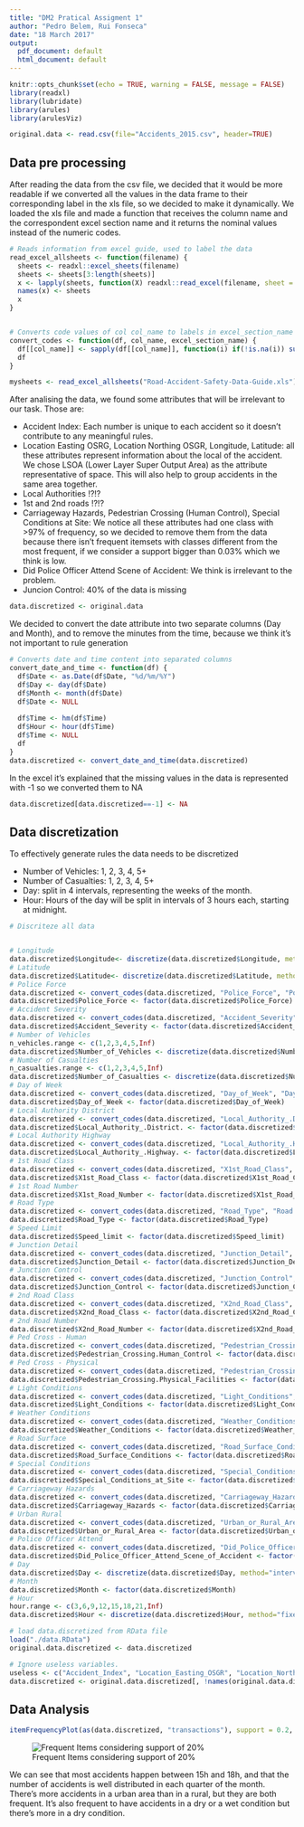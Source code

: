 ```yaml
---
title: "DM2 Pratical Assigment 1"
author: "Pedro Belem, Rui Fonseca"
date: "18 March 2017"
output:
  pdf_document: default
  html_document: default
---
```


```r
knitr::opts_chunk$set(echo = TRUE, warning = FALSE, message = FALSE)
library(readxl)
library(lubridate)
library(arules)		
library(arulesViz)

original.data <- read.csv(file="Accidents_2015.csv", header=TRUE)
```

## Data pre processing
After reading the data from the csv file, we decided that it would be more readable if we converted all the values in the data frame to their corresponding label in the xls file, so we decided to make it dynamically.
We loaded the xls file and made a function that receives the column name and the correspondent excel section name and it returns the nominal values instead of the numeric codes.

```r

# Reads information from excel guide, used to label the data
read_excel_allsheets <- function(filename) {
  sheets <- readxl::excel_sheets(filename)
  sheets <- sheets[3:length(sheets)]
  x <- lapply(sheets, function(X) readxl::read_excel(filename, sheet = X))
  names(x) <- sheets
  x
}


# Converts code values of col col_name to labels in excel_section_name
convert_codes <- function(df, col_name, excel_section_name) {
  df[[col_name]] <- sapply(df[[col_name]], function(i) if(!is.na(i)) subset(mysheets[[excel_section_name]], code == i)$label else NA)
  df
}

mysheets <- read_excel_allsheets("Road-Accident-Safety-Data-Guide.xls")
```

After analising the data, we found some attributes that will be irrelevant to our task.
Those are:

* Accident Index: Each number is unique to each accident so it doesn't contribute to any meaningful rules.
* Location Easting OSRG, Location Northing OSGR, Longitude, Latitude: all these attributes represent information about the local of the accident. We chose LSOA (Lower Layer Super Output Area) as the attribute representative of space. This will also help to group accidents in the same area together.
* Local Authorities !?!?
* 1st and 2nd roads !?!?
* Carriageway Hazards, Pedestrian Crossing (Human Control), Special Conditions at Site: We notice all these attributes had one class with >97% of frequency, so we decided to remove them from the data because there isn't frequent itemsets with classes different from the most frequent, if we consider a support bigger than 0.03% which we think is low.
* Did Police Officer Attend Scene of Accident: We think is irrelevant to the problem.
* Juncion Control: 40% of the data is missing

```r
data.discretized <- original.data
```

We decided to convert the date attribute into two separate columns (Day and Month), and to remove the minutes from the time, because we think it's not important to rule generation

```r
# Converts date and time content into separated columns
convert_date_and_time <- function(df) {
  df$Date <- as.Date(df$Date, "%d/%m/%Y")
  df$Day <- day(df$Date)               
  df$Month <- month(df$Date)
  df$Date <- NULL
  
  df$Time <- hm(df$Time)
  df$Hour <- hour(df$Time)
  df$Time <- NULL
  df
}
data.discretized <- convert_date_and_time(data.discretized)
```

In the excel it's explained that the missing values in the data is represented with -1 so we converted them to NA

```r
data.discretized[data.discretized==-1] <- NA
```

## Data discretization

To effectively generate rules the data needs to be discretized

* Number of Vehicles: 1, 2, 3, 4, 5+
* Number of Casualties: 1, 2, 3, 4, 5+
* Day: split in 4 intervals, representing the weeks of the month.
* Hour: Hours of the day will be split in intervals of 3 hours each, starting at midnight.



```r
# Discriteze all data 


# Longitude 
data.discretized$Longitude<- discretize(data.discretized$Longitude, method = "interval", categories = 10)
# Latitude
data.discretized$Latitude<- discretize(data.discretized$Latitude, method = "interval", categories = 10)
# Police Force
data.discretized <- convert_codes(data.discretized, "Police_Force", "Police Force")
data.discretized$Police_Force <- factor(data.discretized$Police_Force)
# Accident Severity
data.discretized <- convert_codes(data.discretized, "Accident_Severity", "Accident Severity")
data.discretized$Accident_Severity <- factor(data.discretized$Accident_Severity)
# Number of Vehicles
n_vehicles.range <- c(1,2,3,4,5,Inf)
data.discretized$Number_of_Vehicles <- discretize(data.discretized$Number_of_Vehicles, method = "fixed", categories = n_vehicles.range)
# Number of Casualties
n_casualties.range <- c(1,2,3,4,5,Inf)
data.discretized$Number_of_Casualties <- discretize(data.discretized$Number_of_Casualties, method = "fixed", categories = n_casualties.range)
# Day of Week
data.discretized <- convert_codes(data.discretized, "Day_of_Week", "Day of Week")
data.discretized$Day_of_Week <- factor(data.discretized$Day_of_Week)
# Local Authority District
data.discretized <- convert_codes(data.discretized, "Local_Authority_.District.", "Local Authority (District)")
data.discretized$Local_Authority_.District. <- factor(data.discretized$Local_Authority_.District.)
# Local Authority Highway
data.discretized <- convert_codes(data.discretized, "Local_Authority_.Highway.", "Local Authority (Highway)")
data.discretized$Local_Authority_.Highway. <- factor(data.discretized$Local_Authority_.Highway.)
# 1st Road Class
data.discretized <- convert_codes(data.discretized, "X1st_Road_Class", "1st Road Class")
data.discretized$X1st_Road_Class <- factor(data.discretized$X1st_Road_Class)
# 1st Road Number
data.discretized$X1st_Road_Number <- factor(data.discretized$X1st_Road_Number)
# Road Type
data.discretized <- convert_codes(data.discretized, "Road_Type", "Road Type")
data.discretized$Road_Type <- factor(data.discretized$Road_Type)
# Speed Limit
data.discretized$Speed_limit <- factor(data.discretized$Speed_limit)
# Junction Detail
data.discretized <- convert_codes(data.discretized, "Junction_Detail", "Junction Detail")
data.discretized$Junction_Detail <- factor(data.discretized$Junction_Detail, exclude = NULL)
# Junction Control
data.discretized <- convert_codes(data.discretized, "Junction_Control", "Junction Control")
data.discretized$Junction_Control <- factor(data.discretized$Junction_Control, exclude = NULL)
# 2nd Road Class
data.discretized <- convert_codes(data.discretized, "X2nd_Road_Class", "2nd Road Class")
data.discretized$X2nd_Road_Class <- factor(data.discretized$X2nd_Road_Class, exclude = NULL)
# 2nd Road Number
data.discretized$X2nd_Road_Number <- factor(data.discretized$X2nd_Road_Number)
# Ped Cross - Human
data.discretized <- convert_codes(data.discretized, "Pedestrian_Crossing.Human_Control", "Ped Cross - Human")
data.discretized$Pedestrian_Crossing.Human_Control <- factor(data.discretized$Pedestrian_Crossing.Human_Control, exclude = NULL)
# Ped Cross - Physical
data.discretized <- convert_codes(data.discretized, "Pedestrian_Crossing.Physical_Facilities", "Ped Cross - Physical")
data.discretized$Pedestrian_Crossing.Physical_Facilities <- factor(data.discretized$Pedestrian_Crossing.Physical_Facilities)
# Light Conditions
data.discretized <- convert_codes(data.discretized, "Light_Conditions", "Light Conditions")
data.discretized$Light_Conditions <- factor(data.discretized$Light_Conditions)
# Weather Conditions
data.discretized <- convert_codes(data.discretized, "Weather_Conditions", "Weather")
data.discretized$Weather_Conditions <- factor(data.discretized$Weather_Conditions)
# Road Surface
data.discretized <- convert_codes(data.discretized, "Road_Surface_Conditions", "Road Surface")
data.discretized$Road_Surface_Conditions <- factor(data.discretized$Road_Surface_Conditions)
# Special Conditions
data.discretized <- convert_codes(data.discretized, "Special_Conditions_at_Site", "Special Conditions at Site")
data.discretized$Special_Conditions_at_Site <- factor(data.discretized$Special_Conditions_at_Site)
# Carriageway Hazards
data.discretized <- convert_codes(data.discretized, "Carriageway_Hazards", "Carriageway Hazards")
data.discretized$Carriageway_Hazards <- factor(data.discretized$Carriageway_Hazards)
# Urban Rural
data.discretized <- convert_codes(data.discretized, "Urban_or_Rural_Area", "Urban Rural")
data.discretized$Urban_or_Rural_Area <- factor(data.discretized$Urban_or_Rural_Area)
# Police Officer Attend
data.discretized <- convert_codes(data.discretized, "Did_Police_Officer_Attend_Scene_of_Accident", "Police Officer Attend")
data.discretized$Did_Police_Officer_Attend_Scene_of_Accident <- factor(data.discretized$Did_Police_Officer_Attend_Scene_of_Accident)
# Day
data.discretized$Day <- discretize(data.discretized$Day, method="interval", categories=4)
# Month
data.discretized$Month <- factor(data.discretized$Month)
# Hour
hour.range <- c(3,6,9,12,15,18,21,Inf)
data.discretized$Hour <- discretize(data.discretized$Hour, method="fixed", categories=hour.range)
```

```r
# load data.discretized from RData file
load("./data.RData")
original.data.discretized <- data.discretized
```

```r
# Ignore useless variables.
useless <- c("Accident_Index", "Location_Easting_OSGR", "Location_Northing_OSGR", "Latitude", "Longitude", "LSOA_of_Accident_Location", "Local_Authority_.District.", "Local_Authority_.Highway.", "Carriageway_Hazards", "Pedestrian_Crossing.Human_Control", "Special_Conditions_at_Site", "Did_Police_Officer_Attend_Scene_of_Accident","X2nd_Road_Number", "X2nd_Road_Class", "X1st_Road_Class", "X1st_Road_Number", "Junction_Control")
data.discretized <- original.data.discretized[, !names(original.data.discretized) %in% useless]
```


## Data Analysis

```R
itemFrequencyPlot(as(data.discretized, "transactions"), support = 0.2, horiz = TRUE)
```

![Frequent Items considering support of 20%](./Frequent Items.png)

We can see that most accidents happen between 15h and 18h, and that the number of accidents is well distributed in each quarter of the month. There's more accidents in a urban area than in a rural, but they are both frequent. It's also frequent to have accidents in a dry or a wet condition but there's more in a dry condition.